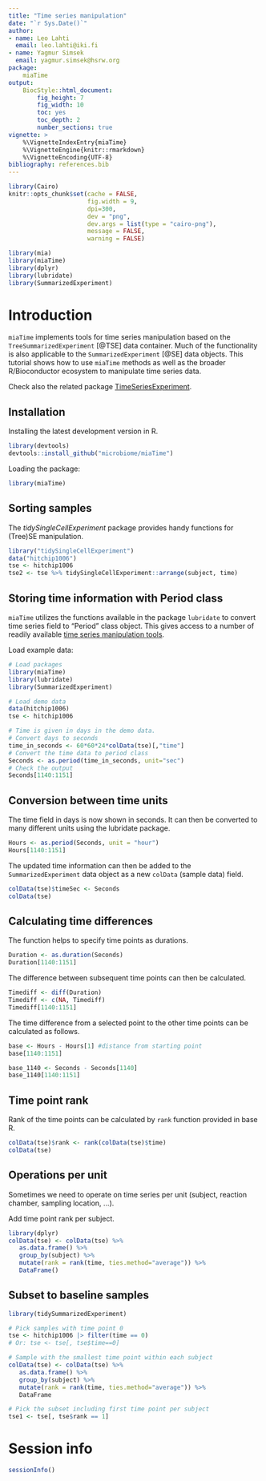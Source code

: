 ```yaml
---
title: "Time series manipulation"
date: "`r Sys.Date()`"
author:
- name: Leo Lahti
  email: leo.lahti@iki.fi
- name: Yagmur Simsek
  email: yagmur.simsek@hsrw.org
package: 
    miaTime
output: 
    BiocStyle::html_document:
        fig_height: 7
        fig_width: 10
        toc: yes
        toc_depth: 2
        number_sections: true
vignette: >
    %\VignetteIndexEntry{miaTime}
    %\VignetteEngine{knitr::rmarkdown}
    %\VignetteEncoding{UTF-8}
bibliography: references.bib
---
```


```r
library(Cairo)
knitr::opts_chunk$set(cache = FALSE,
                      fig.width = 9,
                      dpi=300,
                      dev = "png",
                      dev.args = list(type = "cairo-png"),
                      message = FALSE,
                      warning = FALSE)
```

```r
library(mia)
library(miaTime)
library(dplyr)
library(lubridate)
library(SummarizedExperiment)
```

# Introduction

`miaTime` implements tools for time series manipulation based on the `TreeSummarizedExperiment` [@TSE] data container. Much of the functionality is also applicable to the `SummarizedExperiment` [@SE] data objects. This tutorial shows how to use `miaTime` methods as well as the broader R/Bioconductor ecosystem to manipulate time series data.

Check also the related package [TimeSeriesExperiment](https://github.com/nlhuong/TimeSeriesExperiment).

## Installation

Installing the latest development version in R.

```r
library(devtools)
devtools::install_github("microbiome/miaTime")
```

Loading the package:

```r
library(miaTime)
```


## Sorting samples 

The _tidySingleCellExperiment_ package provides handy functions for (Tree)SE manipulation.

```r
library("tidySingleCellExperiment")
data("hitchip1006")
tse <- hitchip1006
tse2 <- tse %>% tidySingleCellExperiment::arrange(subject, time)
```


## Storing time information with Period class

`miaTime` utilizes the functions available in the package `lubridate`
to convert time series field to "Period" class object. This gives access to a 
number of readily available [time series manipulation tools](https://cran.r-project.org/web/packages/lubridate/vignettes/lubridate.html).


Load example data:

```r
# Load packages
library(miaTime)
library(lubridate)
library(SummarizedExperiment)

# Load demo data
data(hitchip1006)
tse <- hitchip1006

# Time is given in days in the demo data.
# Convert days to seconds
time_in_seconds <- 60*60*24*colData(tse)[,"time"]
# Convert the time data to period class
Seconds <- as.period(time_in_seconds, unit="sec")
# Check the output
Seconds[1140:1151]
```


## Conversion between time units

The time field in days is now shown in seconds. It can then be
converted to many different units using the lubridate package.

```r
Hours <- as.period(Seconds, unit = "hour")
Hours[1140:1151]
```

The updated time information can then be added to the
`SummarizedExperiment` data object as a new `colData` (sample data)
field.


```r
colData(tse)$timeSec <- Seconds
colData(tse)
```

## Calculating time differences 

The \link[lubridate]{as.duration} function helps to specify time points as durations.

```r
Duration <- as.duration(Seconds)
Duration[1140:1151]
```

The difference between subsequent time points can then be calculated.

```r
Timediff <- diff(Duration)
Timediff <- c(NA, Timediff)
Timediff[1140:1151]
```

The time difference from a selected point to the other time points
can be calculated as follows.

```r
base <- Hours - Hours[1] #distance from starting point
base[1140:1151]

base_1140 <- Seconds - Seconds[1140]
base_1140[1140:1151]
```

## Time point rank

Rank of the time points can be calculated by `rank` function provided in base R.

```r
colData(tse)$rank <- rank(colData(tse)$time)
colData(tse)
```


## Operations per unit

Sometimes we need to operate on time series per unit (subject,
reaction chamber, sampling location, ...).

Add time point rank per subject.

```r
library(dplyr)
colData(tse) <- colData(tse) %>%
   as.data.frame() %>%
   group_by(subject) %>%
   mutate(rank = rank(time, ties.method="average")) %>%
   DataFrame()
```


## Subset to baseline samples

```r
library(tidySummarizedExperiment)

# Pick samples with time point 0
tse <- hitchip1006 |> filter(time == 0)
# Or: tse <- tse[, tse$time==0]

# Sample with the smallest time point within each subject
colData(tse) <- colData(tse) %>%
   as.data.frame() %>%
   group_by(subject) %>%
   mutate(rank = rank(time, ties.method="average")) %>%
   DataFrame

# Pick the subset including first time point per subject
tse1 <- tse[, tse$rank == 1]
```



# Session info

```r
sessionInfo()
```
